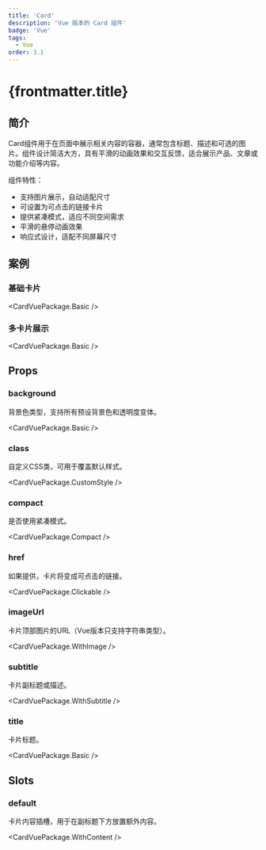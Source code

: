 ```yaml
---
title: 'Card'
description: 'Vue 版本的 Card 组件'
badge: 'Vue'
tags:
  - Vue
order: 3.1
---
```



# {frontmatter.title}

## 简介

Card组件用于在页面中展示相关内容的容器，通常包含标题、描述和可选的图片。组件设计简洁大方，具有平滑的动画效果和交互反馈，适合展示产品、文章或功能介绍等内容。

组件特性：

- 支持图片展示，自动适配尺寸
- 可设置为可点击的链接卡片
- 提供紧凑模式，适应不同空间需求
- 平滑的悬停动画效果
- 响应式设计，适配不同屏幕尺寸

## 案例

### 基础卡片

<CardVuePackage.Basic />

### 多卡片展示

<CardVuePackage.Basic />

## Props

### background

背景色类型，支持所有预设背景色和透明度变体。

<CardVuePackage.Basic />

### class

自定义CSS类，可用于覆盖默认样式。

<CardVuePackage.CustomStyle />

### compact

是否使用紧凑模式。

<CardVuePackage.Compact />

### href

如果提供，卡片将变成可点击的链接。

<CardVuePackage.Clickable />

### imageUrl

卡片顶部图片的URL（Vue版本只支持字符串类型）。

<CardVuePackage.WithImage />

### subtitle

卡片副标题或描述。

<CardVuePackage.WithSubtitle />

### title

卡片标题。

<CardVuePackage.Basic />

## Slots

### default

卡片内容插槽，用于在副标题下方放置额外内容。

<CardVuePackage.WithContent />
